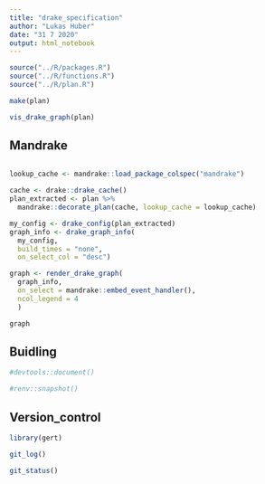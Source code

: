 ```yaml
---
title: "drake_specification"
author: "Lukas Huber"
date: "31 7 2020"
output: html_notebook
---
```


```r
source("../R/packages.R")
source("../R/functions.R")
source("../R/plan.R")
```

```r
make(plan)
```

```r
vis_drake_graph(plan)
```

## Mandrake

```r
```


```r
lookup_cache <- mandrake::load_package_colspec("mandrake")
```
```r
cache <- drake::drake_cache()
plan_extracted <- plan %>%
  mandrake::decorate_plan(cache, lookup_cache = lookup_cache)
```

```r
my_config <- drake_config(plan_extracted)
graph_info <- drake_graph_info(
  my_config, 
  build_times = "none",
  on_select_col = "desc")

graph <- render_drake_graph(
  graph_info, 
  on_select = mandrake::embed_event_handler(),
  ncol_legend = 4
  ) 
```

```r
graph
```


## Buidling

```r
#devtools::document()
```

```r
#renv::snapshot()
```

## Version_control

```r
library(gert)
```
```r
git_log()
```
```r
git_status()
```

